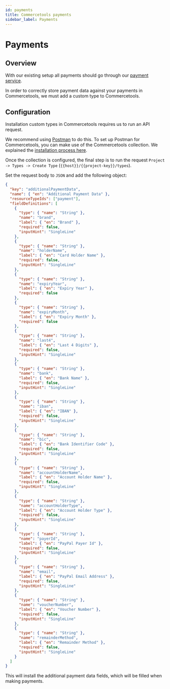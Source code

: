 ```yaml
---
id: payments
title: Commercetools payments
sidebar_label: Payments
---
```


# Payments


<CodePackage name="@deity/falcon-commercetools-module" />

## Overview

With our existing setup all payments should go through our [payment service](/docs/payments).

In order to correctly store payment data against your payments in Commercetools, we must add a custom type to Commercetools.

## Configuration

Installation custom types in Commercetools requires us to run an API request.

We recommend using [Postman](https://www.postman.com/) to do this.
To set up Postman for Commercetools, you can make use of the Commercetools collection.
We explained the [installation process here](/docs/integrations/commercetools/getting-started#commercetools-postman-collection).

Once the collection is configured, the final step is to run the request `Project -> Types -> Create Type` (`{{host}}/{{project-key}}/types`).

Set the request body to `JSON` and add the following object:

```json
{
  "key": "additionalPaymentData",
  "name": { "en": "Additional Payment Data" },
  "resourceTypeIds": ["payment"],
  "fieldDefinitions": [
    {
      "type": { "name": "String" },
      "name": "brand",
      "label": { "en": "Brand" },
      "required": false,
      "inputHint": "SingleLine"
    },
    {
      "type": { "name": "String" },
      "name": "holderName",
      "label": { "en": "Card Holder Name" },
      "required": false,
      "inputHint": "SingleLine"
    },
    {
      "type": { "name": "String" },
      "name": "expiryYear",
      "label": { "en": "Expiry Year" },
      "required": false
    },
    {
      "type": { "name": "String" },
      "name": "expiryMonth",
      "label": { "en": "Expiry Month" },
      "required": false
    },
    {
      "type": { "name": "String" },
      "name": "last4",
      "label": { "en": "Last 4 Digits" },
      "required": false,
      "inputHint": "SingleLine"
    },
    {
      "type": { "name": "String" },
      "name": "bank",
      "label": { "en": "Bank Name" },
      "required": false,
      "inputHint": "SingleLine"
    },
    {
      "type": { "name": "String" },
      "name": "iban",
      "label": { "en": "IBAN" },
      "required": false,
      "inputHint": "SingleLine"
    },
    {
      "type": { "name": "String" },
      "name": "bic",
      "label": { "en": "Bank Identifier Code" },
      "required": false,
      "inputHint": "SingleLine"
    },
    {
      "type": { "name": "String" },
      "name": "accountHolderName",
      "label": { "en": "Account Holder Name" },
      "required": false,
      "inputHint": "SingleLine"
    },
    {
      "type": { "name": "String" },
      "name": "accountHolderType",
      "label": { "en": "Account Holder Type" },
      "required": false,
      "inputHint": "SingleLine"
    },
    {
      "type": { "name": "String" },
      "name": "payerId",
      "label": { "en": "PayPal Payer Id" },
      "required": false,
      "inputHint": "SingleLine"
    },
    {
      "type": { "name": "String" },
      "name": "email",
      "label": { "en": "PayPal Email Address" },
      "required": false,
      "inputHint": "SingleLine"
    },
    {
      "type": { "name": "String" },
      "name": "voucherNumber",
      "label": { "en": "Voucher Number" },
      "required": false,
      "inputHint": "SingleLine"
    },
    {
      "type": { "name": "String" },
      "name": "remainderMethod",
      "label": { "en": "Remainder Method" },
      "required": false,
      "inputHint": "SingleLine"
    }
  ]
}
```

This will install the additional payment data fields, which will be filled when making payments.
